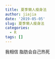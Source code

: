 ```yaml
---
title: 夏季懒人瘦身法
author: jiajia
date: '2019-05-05'
slug: 夏季懒人瘦身法
categories:
  - R
tags: []
---
```


我相信
脂肪会自己热死